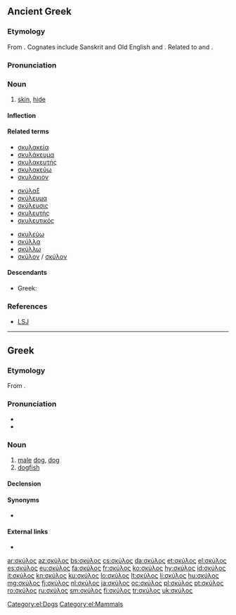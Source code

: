 ==Ancient Greek==

===Etymology===
From {{etyl|ine-pro|grc}} {{term/t|ine-pro|*(s)kewH-||to cover}}. Cognates include Sanskrit {{term|sc=Deva|स्कुनाति|tr=skunāti||to cover|lang=sa}} and Old English {{term|sc=unicode|sceo|scēo|sky|lang=ang}} and {{term|scuwa||shade, darkness, protection|lang=ang}}. Related to {{term|sc=polytonic|σκῦτος|tr=skūtos||hide, leather|lang=grc}} and {{term|sc=polytonic|ἐπισκύνιον|tr=episkúnion||skin over the brows|lang=grc}}.

===Pronunciation===
{{grc-ipa-rows|s|kj|u'|l|o|s}}

===Noun===
{{grc-noun|[[σκύλεος]], [[σκύλους]]|n|third|skulos|σκυλος}}

# [[skin]], [[hide]]

====Inflection====
{{grc-decl-3rd-N-prx-con-εος|σκύλ|σκύλ|σκυλ}}

====Related terms====
{{top3}}
* [[σκυλακεία]]
* [[σκυλάκευμα]]
* [[σκυλακευτής]]
* [[σκυλακεύω]]
* [[σκυλάκιον]]
{{mid3}}
* [[σκύλαξ]]
* [[σκύλευμα]]
* [[σκύλευσις]]
* [[σκυλευτής]]
* [[σκυλευτικός]]
{{mid3}}
* [[σκυλεύω]]
* [[σκύλλα]]
* [[σκύλλω]]
* [[σκῦλον]] / [[σκύλον]]
{{bottom}}

====Descendants====
* Greek: {{el-l|σκύλος|tr=skúlos|g=m|gloss=dog}}

===References===
* [[w:LSJ|LSJ]]

----

==Greek==

===Etymology===
From {{etyl|grc|el}} {{term|σκύλος||skin, hide|tr=skylos|lang=grc|sc=polytonic}}.

===Pronunciation===
* {{IPA|[ˈscilo̞s]|lang=el}}
* {{hyphenation|σκύ|λος|lang=el}}

===Noun===
{{el-noun|m|skýlos|σκύλοι|skýloi|f=σκύλα|n=σκυλί}}

# [[male]] [[dog]], [[dog]]
# [[dogfish]]

====Declension====
{{el-nM-ος-οι-3a|σκύλ}}

====Synonyms====
* {{katharevousa|nocat=1}} {{el-l|κύων|g=m|g2=f}}

====External links====
* {{pedialite|lang=el}}

[[Category:el:Dogs]]
[[Category:el:Mammals]]

[[ar:σκύλος]]
[[az:σκύλος]]
[[bs:σκύλος]]
[[cs:σκύλος]]
[[da:σκύλος]]
[[et:σκύλος]]
[[el:σκύλος]]
[[es:σκύλος]]
[[eu:σκύλος]]
[[fa:σκύλος]]
[[fr:σκύλος]]
[[ko:σκύλος]]
[[hy:σκύλος]]
[[id:σκύλος]]
[[it:σκύλος]]
[[kn:σκύλος]]
[[ku:σκύλος]]
[[lo:σκύλος]]
[[lt:σκύλος]]
[[li:σκύλος]]
[[hu:σκύλος]]
[[mg:σκύλος]]
[[fj:σκύλος]]
[[nl:σκύλος]]
[[ja:σκύλος]]
[[oc:σκύλος]]
[[pl:σκύλος]]
[[pt:σκύλος]]
[[ro:σκύλος]]
[[ru:σκύλος]]
[[sm:σκύλος]]
[[fi:σκύλος]]
[[tr:σκύλος]]
[[uk:σκύλος]]